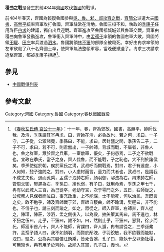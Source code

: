 {{Infobox Military Conflict
|conflict=稷曲之戰
|partof=
|date=前484年
|place=[[魯國|魯國]]都城城郊稷曲
|result=[[齊國|齊國]]打敗[[魯國|魯國]]右軍後退兵。
|combatant1=[[齊國|齊國]]
|combatant2=[[魯國|魯國]]
|commander1=[[國書_(齊國)|國書]]、[[高無平|高無平]]、[[田瓘|田瓘]]、[[田庄|田庄]]
|commander2=中軍：[[季康子|季康子]]<br />右軍：[[孟武伯|孟孺子]]、[[顏羽|顏羽]]、[[邴洩|邴洩]]、[[林不狃|林不狃]]†<br />左軍：[[冉求|冉求]]、[[管周父|管周父]]、[[樊遲|樊遲]]
|strength1=不詳
|strength2=約七千三百人
|casualties1=左軍八十人戰死
|casualties2=[[林不狃|林不狃]]的部隊全被殺死。
}}

'''稷曲之戰'''是發生於前484年[[齊國|齊國]]攻伐[[魯國|魯國]]的戰爭。

前484年春天，齊國為報復魯國參與[[吳、魯、邾、郯攻齊之戰|吳、魯、邾、郯攻齊之戰]]，[[齊簡公|齊簡公]]派遣大夫[[國書_(齊國)|國書]]、[[高無平|高無平]]統率齊軍攻打魯國，齊軍駐紮在清地。魯國三桓不和，執政的[[季康子|季康子]]任用謀臣[[冉求|冉求]]的建議，獨自出兵迎戰。齊軍進攻至魯國都城城郊與魯軍交戰。齊軍由稷曲向魯軍發動進攻，魯軍衝入齊軍陣中，由[[孟武伯|孟孺子]]率領的魯國右軍大敗，齊國將領[[田瓘|田瓘]]、[[田庄|田庄]]率兵渡過[[泗水_(河流)|泗水]]。魯國將領[[林不狃|林不狃]]的部隊全被殺死。幸好由冉求率領的左軍砍殺了八十名齊國士卒，使齊軍無法整頓軍容，當晚便撤退了。冉求三次請求追擊齊軍，都被季康子拒絕<ref>《[[s:春秋左氏傳/哀公|春秋左氏傳 哀公十一年]]》：十一年，春，齊為鄎故，國書，高無平，帥師伐我，及清，季孫謂其宰冉求，曰，齊師在清，必魯故也，若之何，求曰，一子守，二子從，公禦諸竟，季孫曰，不能，求曰，居封疆之間，季孫告二子，二子不可，求曰，若不可，則君無出，一子帥師，背城而戰，不屬者，非魯人也，魯之群室，眾於齊之兵車，一室敵車，優矣，子何患焉，二子之不欲戰也，宜政在季氏，當子之身，齊人伐魯，而不能戰，子之恥也，大不列於諸侯矣，季孫使從於朝，俟於黨氏之溝，武叔呼而問戰焉，對曰，君子有遠慮，小人何知，懿子強問之，對曰，小人慮材而言，量力而共者也，武叔曰，是謂我不成丈夫也，退而蒐乘，孟孺子洩帥右師，顏羽御，邴洩為右，冉求帥左師，管周父御，樊遲為右，季孫曰，須也弱，有子曰，就用命焉，季孫之甲七千，冉有以武城人三百，為己徒卒，老幼守宮，次于雩門之外，五日，右師從之，公叔務人見保者而泣曰，事充政重，上不能謀，士不能死，何以治民，吾既言之矣，敢不勉乎，師及齊師戰于郊，齊師自稷曲，師不踰溝，樊遲曰，非不能也，不信子也，請三刻而踰之，如之，眾從之，師入齊軍，右師奔，齊人從之，陳瓘，陳莊，涉泗，孟之側後入，以為殿，抽矢策其馬曰，馬不進也，林不狃之伍曰，走乎，不狃曰，誰不如，曰，然則止乎，不狃曰，惡賢，徐步而死，師獲甲首八十，齊人不能師，宵諜曰，齊人遁，冉有請從之，三季孫弗許，孟孺子語人曰，我不如顏羽，而賢於邴洩，子羽銳敏，我不欲戰而能默，洩曰，驅之，公為與其嬖僮汪錡乘，皆死皆殯，孔子曰，能執干戈以衛社稷，可無殤也，冉有用矛於齊師，故能入其軍，孔子曰，義也。</ref>。

==參見==
*[[中國戰爭列表|中國戰爭列表]]

==參考文獻==
{{reflist}}

[[Category:齊國|Category:齊國]]
[[Category:魯國|Category:魯國]]
[[Category:春秋戰國戰役|Category:春秋戰國戰役]]